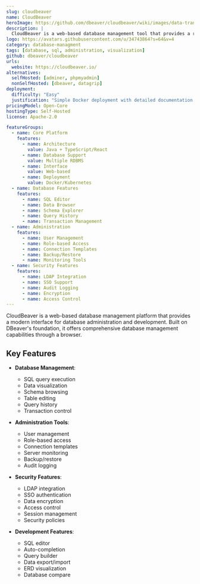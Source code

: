 ```yaml
---
slug: cloudbeaver
name: CloudBeaver
heroImage: https://github.com/dbeaver/cloudbeaver/wiki/images/data-transfer-demo.png
description: |
  CloudBeaver is a web-based database management tool that provides a rich interface for working with databases. Built on DBeaver's core, it offers database administration, query execution, and data visualization through a modern web interface.
logo: https://avatars.githubusercontent.com/u/34743864?s=64&v=4
category: database-managment
tags: [database, sql, administration, visualization]
github: dbeaver/cloudbeaver
urls:
  website: https://cloudbeaver.io/
alternatives:
  selfHosted: [adminer, phpmyadmin]
  nonSelfHosted: [dbeaver, datagrip]
deployment:
  difficulty: "Easy"
  justification: "Simple Docker deployment with detailed documentation."
pricingModel: Open-Core
hostingType: Self-Hosted
license: Apache-2.0

featureGroups:
  - name: Core Platform
    features:
      - name: Architecture
        value: Java + TypeScript/React
      - name: Database Support
        value: Multiple RDBMS
      - name: Interface
        value: Web-based
      - name: Deployment
        value: Docker/Kubernetes
  - name: Database Features
    features:
      - name: SQL Editor
      - name: Data Browser
      - name: Schema Explorer
      - name: Query History
      - name: Transaction Management
  - name: Administration
    features:
      - name: User Management
      - name: Role-based Access
      - name: Connection Templates
      - name: Backup/Restore
      - name: Monitoring Tools
  - name: Security Features
    features:
      - name: LDAP Integration
      - name: SSO Support
      - name: Audit Logging
      - name: Encryption
      - name: Access Control
---
```


CloudBeaver is a web-based database management platform that provides a modern interface for database administration and development. Built on DBeaver's foundation, it offers comprehensive database management capabilities through a browser.

## Key Features

- **Database Management**:

  - SQL query execution
  - Data visualization
  - Schema browsing
  - Table editing
  - Query history
  - Transaction control

- **Administration Tools**:

  - User management
  - Role-based access
  - Connection templates
  - Server monitoring
  - Backup/restore
  - Audit logging

- **Security Features**:

  - LDAP integration
  - SSO authentication
  - Data encryption
  - Access control
  - Session management
  - Security policies

- **Development Features**:
  - SQL editor
  - Auto-completion
  - Query builder
  - Data export/import
  - ERD visualization
  - Database compare
